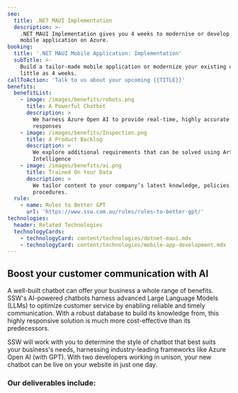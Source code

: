 ```yaml
---
seo:
  title: .NET MAUI Implementation
  description: >-
    .NET MAUI Implementation gives you 4 weeks to modernise or develop your
    mobile application on Azure.
booking:
  title: '.NET MAUI Mobile Application: Implementation'
  subTitle: >-
    Build a tailor-made mobile application or modernize your existing one in as
    little as 4 weeks.
callToAction: 'Talk to us about your upcoming {{TITLE}}'
benefits:
  benefitList:
    - image: /images/benefits/robots.png
      title: A Powerful Chatbot
      description: >
        We harness Azure Open AI to provide real-time, highly accurate customer
        responses
    - image: /images/benefits/Inspection.png
      title: A Product Backlog
      description: >
        We explore additional requirements that can be solved using Artificial
        Intelligence
    - image: /images/benefits/ai.png
      title: Trained On Your Data
      description: >
        We tailor content to your company’s latest knowledge, policies, and
        procedures.
  rule:
    - name: Rules to Better GPT
      url: 'https://www.ssw.com.au/rules/rules-to-better-gpt/'
technologies:
  header: Related Technologies
  technologyCards:
    - technologyCard: content/technologies/dotnet-maui.mdx
    - technologyCard: content/technologies/mobile-app-development.mdx
---
```


## Boost your customer communication with AI

A well-built chatbot can offer your business a whole range of benefits. SSW's AI-powered chatbots harness advanced Large Language Models (LLMs) to optimize customer service by enabling reliable and timely communication. With a robust database to build its knowledge from, this highly responsive solution is much more cost-effective than its predecessors.

SSW will work with you to determine the style of chatbot that best suits your business's needs, harnessing industry-leading frameworks like Azure Open AI (with GPT). With two developers working in unison, your new chatbot can be live on your website in just one day.

<VideoEmbed url="https://www.youtube.com/watch?v=sZY1BqHBbR0" caption="Website Chatbot in 1 day | Ulysses Maclaren (2 mins)" />

### Our deliverables include:

